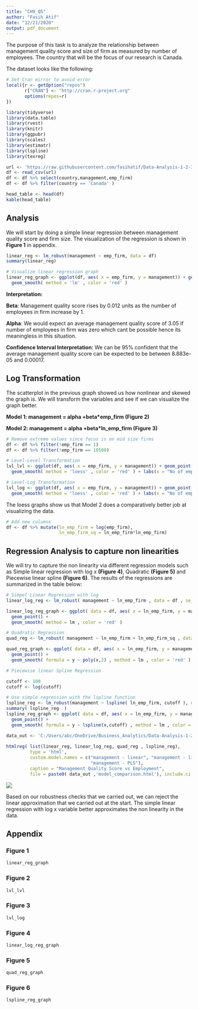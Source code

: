 ```yaml
---
title: "CH9_Q5"
author: "Fasih Atif"
date: "12/21/2020"
output: pdf_document
---
```


The purpose of this task is to analyze the relationship between management quality score and size of firm as measured by number of employees. The country that will be the focus of our research is Canada.

The dataset looks like the following:

```r

# Set Cran mirror to avoid error
local({r <- getOption("repos")
       r["CRAN"] <- "http://cran.r-project.org" 
       options(repos=r)
})

library(tidyverse)
library(data.table)
library(rvest)
library(knitr)
library(ggpubr)
library(scales)
library(estimatr)
library(lspline)
library(texreg)

url <- 'https://raw.githubusercontent.com/fasihatif/Data-Analysis-1-2-3/master/Data_Analysis_2/atif-fasih_da2_data-exercise/CH9_Q5/data/wms_da_textbook.csv'
df <- read_csv(url)
df <- df %>% select(country,management,emp_firm)
df <- df %>% filter(country == 'Canada' )
```

```r
head_table <- head(df)
kable(head_table)
```

## Analysis

We will start by doing a simple linear regression between management quality score and firm size. The visualization of the regression is shown in **Figure 1** in appendix.

```r
linear_reg <- lm_robust(management ~ emp_firm, data = df)
summary(linear_reg)

# Visualize linear regression graph
linear_reg_graph <- ggplot(df, aes( x = emp_firm, y = management)) + geom_point()+
  geom_smooth( method = 'lm' , color = 'red' )
```

**Interpretation:**

**Beta**: Management quality score rises by 0.012 units as the number of employees in firm increase by 1.

**Alpha**: We would expect an average management quality score of 3.05 if number of employees in firm was zero which cant be possible hence its meaningless in this situation.

**Confidence Interval Interpretation**: We can be 95% confident that the average management quality score can be expected to be between 8.883e-05 and 0.00017.

## Log Transformation

The scatterplot in the previous graph showed us how nonlinear and skewed the graph is. We will transform the variables and see if we can visualize the graph better.

**Model 1: management = alpha +beta\*emp\_firm (Figure 2)**

**Model 2: management = alpha +beta\*ln\_emp\_firm (Figure 3)**

```r

# Remove extreme values since focus is on mid size firms
df <- df %>% filter(!emp_firm == 1)
df <- df %>% filter(!emp_firm == 10500)

# Level-Level Transformation
lvl_lvl <- ggplot(df, aes( x = emp_firm, y = management)) + geom_point()+
  geom_smooth( method = 'loess' , color = 'red' ) + labs(x = "No of employees in firm", y = "Management Quality Score")

# Level-Log Transformation
lvl_log <- ggplot(df, aes( x = emp_firm, y = management)) + geom_point()+
  geom_smooth( method = 'loess' , color = 'red' ) + labs(x = "No of employees in firm (ln scale)", y = "Management Quality Score") +scale_x_continuous(trans = log_trans(), breaks = c(10,100,500,1000,3000))

```

The loess graphs show us that Model 2 does a comparatively better job at visualizing the data.

```r
# Add new columns
df <- df %>% mutate(ln_emp_firm = log(emp_firm),
                    ln_emp_firm_sq = ln_emp_firm*ln_emp_firm)
```

## Regression Analysis to capture non linearities

We will try to capture the non linearity via different regression models such as Simple linear regression with log x **(Figure 4)**, Quadratic **(Figure 5)** and Piecewise linear spline **(Figure 6)**. The results of the regressions are summarized in the table below:

```r

# Simpel Linear Regression with log
linear_log_reg <- lm_robust( management ~ ln_emp_firm , data = df , se_type = "HC2" )

linear_log_reg_graph <- ggplot( data = df, aes( x = ln_emp_firm, y = management ) ) + 
  geom_point() +
  geom_smooth( method = lm , color = 'red' )

# Quadratic Regression
quad_reg <- lm_robust( management ~ ln_emp_firm + ln_emp_firm_sq , data = df )

quad_reg_graph <- ggplot( data = df, aes( x = ln_emp_firm, y = management) ) + 
  geom_point() +
  geom_smooth( formula = y ~ poly(x,2) , method = lm , color = 'red' )

# Piecewise linear Spline Regression

cutoff <- 100
cutoff <- log(cutoff)

# Use simple regression with the lspline function
lspline_reg <- lm_robust(management ~ lspline( ln_emp_firm, cutoff ), data = df )
summary( lspline_reg  )
lspline_reg_graph <- ggplot( data = df, aes( x = ln_emp_firm, y = management ) ) + 
  geom_point() +
  geom_smooth( formula = y ~ lspline(x,cutoff) , method = lm , color = 'red' )

```

```r
data_out <- 'C:/Users/abc/OneDrive/Business_Analytics/Data-Analysis-1-2-3/Data_Analysis_2/atif-fasih_da2_data-exercise/CH9_Q5/docs/'
  
htmlreg( list(linear_reg, linear_log_reg, quad_reg , lspline_reg),
         type = 'html',
         custom.model.names = c("management - linear", "management - linear","management - quadratic",
                                "management - PLS"),
         caption = "Management Quality Score vs Employment",
         file = paste0( data_out ,'model_comparison.html'), include.ci = FALSE)
```

![](C:/Users/abc/AppData/Local/RStudio/tmp/paste-8A97302F.png)

Based on our robustness checks that we carried out, we can reject the linear approximation that we carried out at the start. The simple linear regression with log x variable better approximates the non linearity in the data.

\newpage

## Appendix

### Figure 1

```r
linear_reg_graph
```

### Figure 2

```r
lvl_lvl
```

### Figure 3

```r
lvl_log
```

### Figure 4

```r
linear_log_reg_graph
```

### Figure 5

```r
quad_reg_graph
```

### Figure 6

```r
lspline_reg_graph
```
